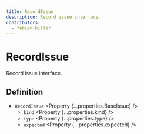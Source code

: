 ```yaml
---
title: RecordIssue
description: Record issue interface.
contributors:
  - fabian-hiller
---
```



# RecordIssue

Record issue interface.

## Definition

- `RecordIssue` <Property {...properties.BaseIssue} />
  - `kind` <Property {...properties.kind} />
  - `type` <Property {...properties.type} />
  - `expected` <Property {...properties.expected} />
